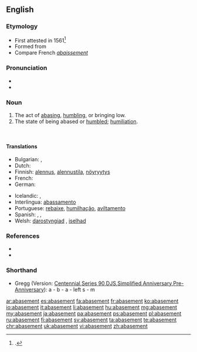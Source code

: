 ==English==

===Etymology===
* First attested in 1561<ref>{{reference-book | last = Dobbie | first = Elliott K. | coauthors = Dunmore, C. William, et al. | editor = Barnhart, Robert K.| title = Chambers Dictionary of Etymology | origyear = 1998 | year = 2004 | publisher = Chambers Harrap Publishers Ltd | location = Edinburgh, Scotland | isbn =0550142304 | pages = 2}}.</ref>
* Formed from {{etyl|en}} {{suffix|abase|ment}}
* Compare French ''[[abaissement]]''

===Pronunciation===
* {{IPA|/ə.ˈbeɪs.mənt/}}
* {{audio|en-us-abasement.ogg|Audio (US)}}

===Noun===
{{en-noun}}

# The act of [[abasing]], [[humbling]], or bringing low.
# The state of being abased or [[humbled]]; [[humiliation]].

<br />

====Translations====
{{trans-top|the act of abasing}}
* Bulgarian: {{t|bg|унижение}}, {{t|bg|понижение}}
* Dutch: {{t|nl|vernedering}}
* Finnish: [[alennus]], [[alennustila]], [[nöyryytys]]
* French: {{t|fr|humiliation|f}}
* German: {{t|de|Erniedrigung|f}}
{{trans-mid}}
* Icelandic: {{t|is|auðmýking|f}}, {{t|is|lítillækkun|f}}
* Interlingua: [[abassamento]]
* Portuguese: [[rebaixe]], [[humilhação]], [[aviltamento]]
* Spanish: {{t|es|rebajamiento|m}}, {{t|es|abatimiento|m}}, {{t|es|humillación|m}}
* Welsh: [[darostyngiad]] {{m}}, [[iselhad]] {{m}}
{{trans-bottom}}

===References===
<references/>
* {{R:Century 1911}}
* {{R:Webster 1913}}

===Shorthand===
* Gregg (Version: [http://en.wikipedia.org/wiki/Gregg_Shorthand#Centennial_Gregg_Shorthand Centennial],[http://en.wikipedia.org/wiki/Gregg_Shorthand#Series_90_Gregg_Shorthand Series 90],[http://en.wikipedia.org/wiki/Gregg_Shorthand#Diamond_Jubilee_Gregg_Shorthand DJS],[http://en.wikipedia.org/wiki/Gregg_Shorthand#Simplified_Gregg_Shorthand Simplified],[http://en.wikipedia.org/wiki/Gregg_Shorthand#Anniversary_Gregg_Shorthand Anniversary],[http://en.wikipedia.org/wiki/Gregg_Shorthand#Pre-Anniversary_Gregg_Shorthand Pre-Anniversary]): a - b - a - left s - m

[[ar:abasement]]
[[es:abasement]]
[[fa:abasement]]
[[fr:abasement]]
[[ko:abasement]]
[[io:abasement]]
[[it:abasement]]
[[li:abasement]]
[[hu:abasement]]
[[mg:abasement]]
[[my:abasement]]
[[ja:abasement]]
[[pa:abasement]]
[[ps:abasement]]
[[pl:abasement]]
[[ru:abasement]]
[[fi:abasement]]
[[sv:abasement]]
[[ta:abasement]]
[[te:abasement]]
[[chr:abasement]]
[[uk:abasement]]
[[vi:abasement]]
[[zh:abasement]]